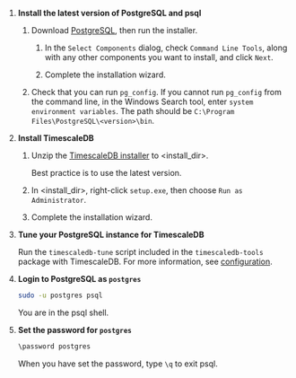 <Procedure>


1. **Install the latest version of PostgreSQL and psql**

    1. Download [PostgreSQL][pg-download], then run the installer.

        1. In the `Select Components` dialog, check `Command Line Tools`, along with any other components
           you want to install, and click `Next`.

        1. Complete the installation wizard.

    1. Check that you can run `pg_config`.
        If you cannot run `pg_config` from the command line, in the Windows
        Search tool, enter `system environment variables`.
        The path should be `C:\Program Files\PostgreSQL\<version>\bin`.

1.  **Install TimescaleDB**

    1.  Unzip the [TimescaleDB installer](#supported-platforms) to <install_dir>.

        Best practice is to use the latest version.

    1.  In <install_dir>, right-click `setup.exe`, then choose `Run as Administrator`.

    1. Complete the installation wizard.

1.  **Tune your PostgreSQL instance for TimescaleDB**

     Run the `timescaledb-tune` script included in the `timescaledb-tools` package with TimescaleDB. For more
            information, see [configuration][config].

1.  **Login to PostgreSQL as `postgres`**

    ```bash
    sudo -u postgres psql
    ```
    You are in the psql shell.

1. **Set the password for `postgres`**

    ```bash
    \password postgres
    ```

    When you have set the password, type `\q` to exit psql.

</Procedure>


[config]: /self-hosted/:currentVersion:/configuration/
[gh-releases]: https://github.com/timescale/timescaledb/releases
[ms-download]: https://www.microsoft.com/en-us/download/details.aspx?id=48145
[pg-download]: https://www.postgresql.org/download/windows/
[release-notes]: /about/:currentVersion:/release-notes/
[windows-releases]: https://github.com/timescale/timescaledb/releases/
[windows-installer]: https://www.postgresql.org/download/windows/
